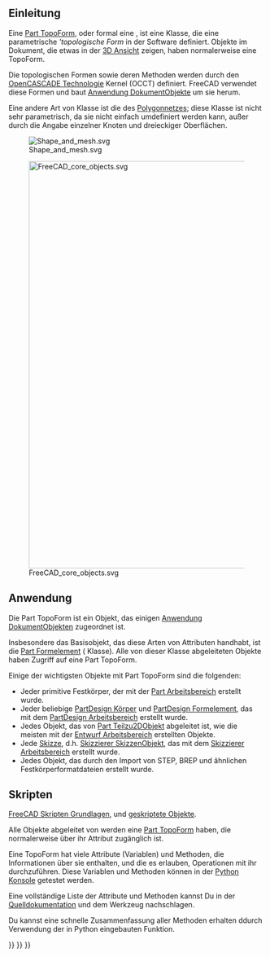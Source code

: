 <languages/>
{{TOCright}}

<span id="Introduction"></span>
== Einleitung ==

Eine [[Part_TopoShape/de|Part TopoForm]], oder formal eine {{incode|Part::TopoShape}}, ist eine Klasse, die eine parametrische '''topologische Form'' in der Software definiert. Objekte im Dokument, die etwas in der [[3D view/de|3D Ansicht]] zeigen, haben normalerweise eine TopoForm.

Die topologischen Formen sowie deren Methoden werden durch den [[OpenCASCADE/de|OpenCASCADE Technologie]] Kernel (OCCT) definiert. FreeCAD verwendet diese Formen und baut [[App_DocumentObject/de|Anwendung DokumentObjekte]] um sie herum.

Eine andere Art von Klasse ist die des [[Mesh/de|Polygonnetzes]]; diese Klasse ist nicht sehr parametrisch, da sie nicht einfach umdefiniert werden kann, außer durch die Angabe einzelner Knoten und dreieckiger Oberflächen.

[[File:Shape_and_mesh.svg]]

{{Caption|Links: parametrische [[Part_TopoShape/de|Part_TopoForm]], definiert durch Eigenschaften. Rechts: nichtparametrisches [[Mesh/de|Polygonnetz]], definiert durch Knoten und und dreieckigen Oberflächen.}}

[[File:FreeCAD_core_objects.svg|800px]]

{{Caption|Vereinfachtes Diagramm der Beziehungen zwischen den Kernobjekten im Programm. Die Klasse {{incode|Part::TopoShape}} wird in das {{incode|Part::Feature}} Objekt eingebettet und von dort auf alle davon abgeleiteten Objekte übertragen.}}

<span id="Usage"></span>
==Anwendung==

Die Part TopoForm ist ein Objekt, das einigen [[App_DocumentObject/de|Anwendung DokumentObjekte]]n zugeordnet ist.

Insbesondere das Basisobjekt, das diese Arten von Attributen handhabt, ist die [[Part_Feature/de|Part Formelement]] ({{incode|Part::Feature}} Klasse). Alle von dieser Klasse abgeleiteten Objekte haben Zugriff auf eine Part TopoForm.

Einige der wichtigsten Objekte mit Part TopoForm sind die folgenden: 
* Jeder primitive Festkörper, der mit der [[Part_Workbench/de|Part Arbeitsbereich]] erstellt wurde.
* Jeder beliebige [[PartDesign_Body/de|PartDesign Körper]] und [[PartDesign_Feature/de|PartDesign Formelement]], das mit dem [[PartDesign_Workbench/de|PartDesign Arbeitsbereich]] erstellt wurde.
* Jedes Objekt, das von [[Part_Part2DObject/de|Part Teilzu2DObjekt]] abgeleitet ist, wie die meisten mit der [[Draft_Workbench/de|Entwurf Arbeitsbereich]] erstellten Objekte.
* Jede [[Sketch/de|Skizze]], d.h. [[Sketcher_SketchObject/de|Skizzierer SkizzenObjekt]], das mit dem [[Sketcher_Workbench/de|Skizzierer Arbeitsbereich]] erstellt wurde.
* Jedes Objekt, das durch den Import von STEP, BREP und ähnlichen Festkörperformatdateien erstellt wurde.

<span id="Scripting"></span>
== Skripten ==

{{Emphasis|Siehe auch:}} [[FreeCAD Scripting Basics/de|FreeCAD Skripten Grundlagen]], und [[scripted objects/de|geskriptete Objekte]].

Alle Objekte abgeleitet von {{incode|Part::Feature}} werden eine [[Part TopoShape/de|Part TopoForm]] haben, die normalerweise über ihr {{incode|Shape}} Attribut zugänglich ist.
{{Code|code=
import FreeCAD as App

doc = App.newDocument()
obj = App.ActiveDocument.addObject("Part::Box", "Box")
print(obj.Shape)
}}

Eine TopoForm hat viele Attribute (Variablen) und Methoden, die Informationen über sie enthalten, und die es erlauben, Operationen mit ihr durchzuführen. Diese Variablen und Methoden können in der [[Python_console/de|Python Konsole]] getestet werden.
{{Code|code=
print(obj.Shape.Area)
print(obj.Shape.BoundBox)
print(obj.Shape.CenterOfMass)
print(obj.Shape.ShapeType)

obj.Shape.check()
obj.Shape.copy()
obj.Shape.exportStep("my_file.step")
obj.Shape.exportStl("my_file.stl")
}}

Eine vollständige Liste der Attribute und Methoden kannst Du in der [[Source_documentation/de|Quelldokumentation]] und dem {{Button|[[File:Std PythonHelp.svg|16px]] [[Std_PythonHelp/de|Std PythonHilfe]]}} Werkzeug nachschlagen.

Du kannst eine schnelle Zusammenfassung aller Methoden erhalten ddurch Verwendung der in Python eingebauten {{incode|help()}} Funktion.
{{Code|code=
help(obj.Shape)
}}


{{Part Tools navi{{#translation:}}}}
{{Document objects navi{{#translation:}}}}
{{Userdocnavi{{#translation:}}}}
